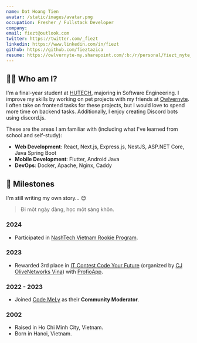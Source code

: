 ```yaml
---
name: Dat Hoang Tien
avatar: /static/images/avatar.png
occupation: Fresher / Fullstack Developer
company:
email: fiezt@outlook.com
twitter: https://twitter.com/_fiezt
linkedin: https://www.linkedin.com/in/fiezt
github: https://github.com/fieztazica
resume: https://owlvernyte-my.sharepoint.com/:b:/r/personal/fiezt_nyte_studio/Documents/CVs/cv-20240711.pdf?csf=1&web=1&e=HZfVL9
---
```


## 🙋‍♂️ Who am I?

I'm a final-year student at [HUTECH](https://www.hutech.edu.vn), majoring in Software Engineering. I improve my skills by working on pet projects with my friends at [Owlvernyte](https://github.com/Owlvernyte). I often take on frontend tasks for these projects, but I would love to spend more time on backend tasks. Additionally, I enjoy creating Discord bots using discord.js.

These are the areas I am familiar with (including what I've learned from school and self-study):

- **Web Development**: React, Next.js, Express.js, NestJS, ASP.NET Core, Java Spring Boot
- **Mobile Development**: Flutter, Android Java
- **DevOps**: Docker, Apache, Nginx, Caddy

## 🚗 Milestones

I'm still writing my own story... 😊

> Đi một ngày đàng, học một sàng khôn.

### 2024

- Participated in [NashTech Vietnam Rookie Program](https://careers.nashtechglobal.com/fresher-program/).

### 2023

- Rewarded 3rd place in [IT Contest Code Your Future](https://www.linkedin.com/posts/cj-olivenetworks-vina_itcontest-codeabryourabrfuture-cjvietnamhq-activity-7117777134567256067-CB5n) (organized by [CJ OliveNetworks Vina](https://www.linkedin.com/company/cj-olivenetworks-vina)) with [ProfioApp](https://github.com/HutechCJ/ProfioApp).

### 2022 - 2023

- Joined [Code MeLy](https://facebook.com/code.mely) as their **Community Moderator**.

### 2002

- Raised in Ho Chi Minh City, Vietnam.
- Born in Hanoi, Vietnam.
